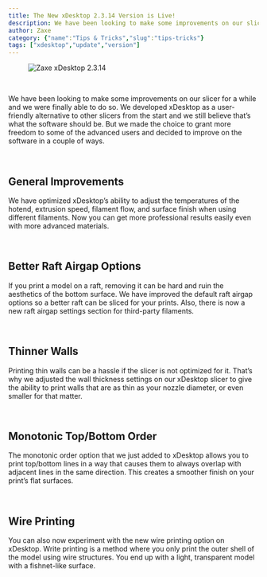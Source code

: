 ```yaml
---
title: The New xDesktop 2.3.14 Version is Live!
description: We have been looking to make some improvements on our slicer for a while and we were finally able to do so. We developed xDesktop as a user-friendly alternative to other slicers from the start and we still believe that’s what the software should be. But we made the choice to grant more freedom to some of the advanced users and decided to improve on the software in a couple of ways.
author: Zaxe
category: {"name":"Tips & Tricks","slug":"tips-tricks"}
tags: ["xdesktop","update","version"]
---
```


<Aligned>

<figure className="w-full flex justify-center items-center">
<img className="w-full h-full max-w-md rounded-xl overflow-hidden shadow-xl" alt="Zaxe xDesktop 2.3.14" src="https://cdn.zaxe.com/knowledge-base/posts/the-new-xdesktop-2-3-14-version-is-live/img/thumbnail-zaxe-xdesktop-update-2-3-14.webp"/>
</figure>

<br/>

We have been looking to make some improvements on our slicer for a while and we were finally able to do so. We developed xDesktop as a user-friendly alternative to other slicers from the start and we still believe that’s what the software should be. But we made the choice to grant more freedom to some of the advanced users and decided to improve on the software in a couple of ways.

<br/>

## General Improvements

We have optimized xDesktop’s ability to adjust the temperatures of the hotend, extrusion speed, filament flow, and surface finish when using different filaments. Now you can get more professional results easily even with more advanced materials.

<br/>

## Better Raft Airgap Options

If you print a model on a raft, removing it can be hard and ruin the aesthetics of the bottom surface. We have improved the default raft airgap options so a better raft can be sliced for your prints. Also, there is now a new raft airgap settings section for third-party filaments. 

<br/>

## Thinner Walls

Printing thin walls can be a hassle if the slicer is not optimized for it. That’s why we adjusted the wall thickness settings on our xDesktop slicer to give the ability to print walls that are as thin as your nozzle diameter, or even smaller for that matter. 

<br/>

## Monotonic Top/Bottom Order

The monotonic order option that we just added to xDesktop allows you to print top/bottom lines in a way that causes them to always overlap with adjacent lines in the same direction. This creates a smoother finish on your print’s flat surfaces.

<br/>

## Wire Printing 

You can also now experiment with the new wire printing option on xDesktop. Write printing is a method where you only print the outer shell of the model using wire structures. You end up with a light, transparent model with a fishnet-like surface.

</Aligned>

